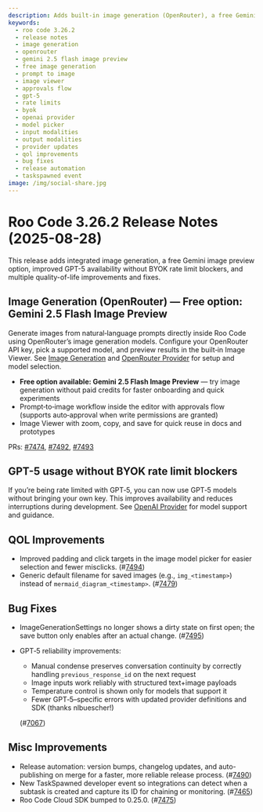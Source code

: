```yaml
---
description: Adds built-in image generation (OpenRouter), a free Gemini preview option, GPT-5 usage without BYOK rate limit blockers, plus QOL improvements and fixes.
keywords:
  - roo code 3.26.2
  - release notes
  - image generation
  - openrouter
  - gemini 2.5 flash image preview
  - free image generation
  - prompt to image
  - image viewer
  - approvals flow
  - gpt-5
  - rate limits
  - byok
  - openai provider
  - model picker
  - input modalities
  - output modalities
  - provider updates
  - qol improvements
  - bug fixes
  - release automation
  - taskspawned event
image: /img/social-share.jpg
---
```


# Roo Code 3.26.2 Release Notes (2025-08-28)

This release adds integrated image generation, a free Gemini image preview option, improved GPT-5 availability without BYOK rate limit blockers, and multiple quality-of-life improvements and fixes.

## Image Generation (OpenRouter) — Free option: Gemini 2.5 Flash Image Preview

Generate images from natural‑language prompts directly inside Roo Code using OpenRouter’s image generation models. Configure your OpenRouter API key, pick a supported model, and preview results in the built‑in Image Viewer. See [Image Generation](/features/image-generation) and [OpenRouter Provider](/providers/openrouter) for setup and model selection.

- **Free option available: Gemini 2.5 Flash Image Preview** — try image generation without paid credits for faster onboarding and quick experiments
- Prompt‑to‑image workflow inside the editor with approvals flow (supports auto‑approval when write permissions are granted)
- Image Viewer with zoom, copy, and save for quick reuse in docs and prototypes

PRs: [#7474](https://github.com/RooCodeInc/Roo-Code/pull/7474), [#7492](https://github.com/RooCodeInc/Roo-Code/pull/7492), [#7493](https://github.com/RooCodeInc/Roo-Code/pull/7493)


## GPT-5 usage without BYOK rate limit blockers

If you’re being rate limited with GPT‑5, you can now use GPT‑5 models without bringing your own key. This improves availability and reduces interruptions during development. See [OpenAI Provider](/providers/openai) for model support and guidance.


## QOL Improvements

- Improved padding and click targets in the image model picker for easier selection and fewer misclicks. (#[7494](https://github.com/RooCodeInc/Roo-Code/pull/7494))
- Generic default filename for saved images (e.g., `img_<timestamp>`) instead of `mermaid_diagram_<timestamp>`. (#[7479](https://github.com/RooCodeInc/Roo-Code/pull/7479))

## Bug Fixes

- ImageGenerationSettings no longer shows a dirty state on first open; the save button only enables after an actual change. (#[7495](https://github.com/RooCodeInc/Roo-Code/pull/7495))
- GPT‑5 reliability improvements:
  - Manual condense preserves conversation continuity by correctly handling `previous_response_id` on the next request
  - Image inputs work reliably with structured text+image payloads
  - Temperature control is shown only for models that support it
  - Fewer GPT‑5–specific errors with updated provider definitions and SDK (thanks nlbuescher!)

  (#[7067](https://github.com/RooCodeInc/Roo-Code/pull/7067))


## Misc Improvements

- Release automation: version bumps, changelog updates, and auto-publishing on merge for a faster, more reliable release process. (#[7490](https://github.com/RooCodeInc/Roo-Code/pull/7490))
- New TaskSpawned developer event so integrations can detect when a subtask is created and capture its ID for chaining or monitoring. (#[7465](https://github.com/RooCodeInc/Roo-Code/pull/7465))
- Roo Code Cloud SDK bumped to 0.25.0. (#[7475](https://github.com/RooCodeInc/Roo-Code/pull/7475))
